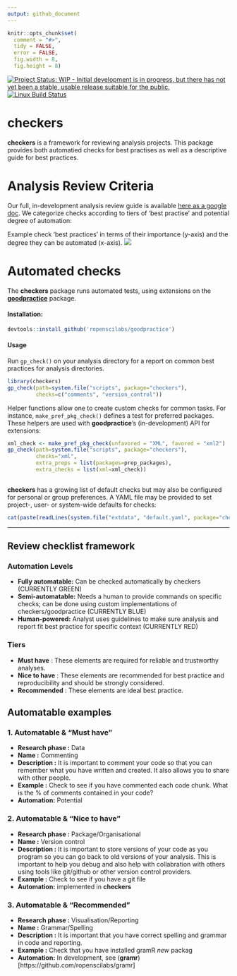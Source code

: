 ```yaml
---
output: github_document
---
```

```r
knitr::opts_chunk$set(
  comment = "#>",
  tidy = FALSE,
  error = FALSE,
  fig.width = 8,
  fig.height = 8)
```


[![Project Status: WIP - Initial development is in progress, but there has not yet been a stable, usable release suitable for the public.](http://www.repostatus.org/badges/latest/wip.svg)](http://www.repostatus.org/#wip)
[![Linux Build Status](http://travis-ci.org/noamross/checkers.svg?branch=master)](https://travis-ci.org/noamross/checkers)

checkers
========
 
**checkers** is a framework for reviewing analysis projects. This package  provides both automatied checks for best practises as well as a descriptive guide for best practices. 

# Analysis Review Criteria

Our full, in-development analysis review guide is available [here as a google doc](https://docs.google.com/document/d/1OYcWJUk-MiM2C1TIHB1Rn6rXoF5fHwRX-7_C12Blx8g/edit#).  We categorize checks according to tiers of 'best practise' and potential
degree of automation:

Example check 'best practices' in terms of their importance (y-axis) and the degree they can be automated (x-axis).
![](figs/compendium.png)

# Automated checks

The **checkers** package runs automated tests, using extensions on the 
[**goodpractice**](https://github.com/MangoTheCat/goodpractice/) package.

#### Installation:

```r
devtools::install_github('ropenscilabs/goodpractice')
```

#### Usage

Run `gp_check()` on your analysis directory for a report on common best
practices for analysis directories.

```r
library(checkers)
gp_check(path=system.file("scripts", package="checkers"),
         checks=c("comments", "version_control"))
```

Helper functions allow one to create custom checks for common tasks.  For
instance, `make_pref_pkg_check()` defines a test for preferred packages. These
helpers are used with **goodpractice**'s (in-development) API for extensions:

```r
xml_check <- make_pref_pkg_check(unfavored = "XML", favored = "xml2")
gp_check(path=system.file("scripts", package="checkers"),
         checks="xml",
         extra_preps = list(packages=prep_packages),
         extra_checks = list(xml=xml_check))
                            
```

**checkers** has a growing list of default checks but may also be configured
for personal or group preferences.  A YAML file may be provided to set
project-, user- or system-wide defaults for checks:

```r
cat(paste(readLines(system.file("extdata", "default.yaml", package="checkers")), collapse="\n"))
```




---

## Review checklist framework 

### Automation Levels
- **Fully automatable:** Can be checked automatically by checkers (CURRENTLY GREEN)
- **Semi-automatable:** Needs a human to provide commands on specific checks; can be done using custom implementations of checkers/goodpractice (CURRENTLY BLUE)
- **Human-powered:** Analyst uses guidelines to make sure analysis and report fit best practice for specific context (CURRENTLY RED)

### Tiers
- **Must have** : These elements are required for reliable and trustworthy analyses.
- **Nice to have** : These elements are recommended for best practice and reproducibility and should be strongly considered.
- **Recommended** : These elements are ideal best practice.

## Automatable examples

### 1. **Automatable & "Must have"**
- **Research phase :** Data
- **Name :** Commenting
- **Description :** It is important to comment your code so that you can remember what you have written and created. It also allows you to share with other people.
- **Example :** Check to see if you have commented each code chunk. What is the % of comments contained in your code?
- **Automation:** Potential
 
### 2.  **Automatable & "Nice to have"**
 
- **Research phase :** Package/Organisational     
- **Name :** Version control    
- **Description :** It is important to store versions of your code as you program so you can go back to old versions of your analysis. This is important to help you debug and also help with collabration with others using tools like git/github or other version control providers.    
- **Example :** Check to see if you have a git file    
- **Automation:** implemented in **checkers**
 
### 3.  **Automatable & "Recommended"**
 
- **Research phase :** Visualisation/Reporting   
- **Name :** Grammar/Spelling    
- **Description :** It is important that you have correct spelling and grammar in code and reporting.     
- **Example :** Check that you have installed gramR *new* packag     
- **Automation:** In development, see (**gramr**)[https://github.com/ropenscilabs/gramr]

